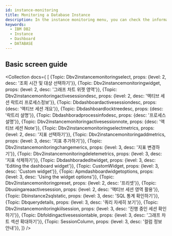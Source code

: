 ```yaml
---
id: instance-monitoring
title: Monitoring a Database Instance
description: In the instance monitoring menu, you can check the information details on key metrics of the IBM DB2 database server in real time.
keywords:
  - IBM DB2
  - Instance
  - Dashboard
  - DATABASE
---
```



<Dbinstancemonitoringdesc />

## Basic screen guide

<ProdImg img='db-instance-monitoring.png' desc='Instance Monitoring' />

<Collection docs={
  [
    {Topic: Dbv2instancemonitoringselect, props: {level: 2, desc: '조회 시간 및 대상 선택하기'}},
    {Topic: Dbv2instancemonitoringwidget, props: {level: 2, desc: '그래프 차트 위젯 영역'}},
    {Topic: Dbv2instancemonitoringactivesessiondesc, props: {level: 2, desc: '액티브 세션 락트리 프로세스정보'}},
    {Topic: Dbdashboardactivesessiondesc, props: {desc: '액티브 세션 개요'}},
    {Topic: Dbdashboardlocktreedesc, props: {desc: '락트리 설명'}},
    {Topic: Dbdashboradprocessinfodesc, props: {desc: '프로세스 설명'}},
    {Topic: Dbv2instancemonitoringactivesessionnote, props: {desc: '액티브 세션 Note'}},
    {Topic: Dbv2instancemonitoringselectmetrics, props: {level: 2, desc: '지표 선택하기'}},
    {Topic: Dbv2instancemonitoringaddmetrics, props: {level: 3, desc: '지표 추가하기'}},
    {Topic: Dbv2instancemonitoringchangemerics, props: {level: 3, desc: '지표 변경하기'}},
    {Topic: Dbv2instancemonitoringdeletemetrics, props: {level: 3, desc: '지표 삭제하기'}},
    {Topic: Dbdashboradeditwidget, props: {level: 3, desc: 'Editing the dashboard widget'}},
    {Topic: CustomWidget, props: {level: 3, desc: 'Custom widget'}},
    {Topic: Apmdashboardwidgetoptions, props: {level: 3, desc: 'Using the widget options'}},
    {Topic: Dbv2instancemonitoringpreset, props: {level: 2, desc: '프리셋'}},
    {Topic: Dbusingareaactivesession, props: {level: 2, desc: '액티브 세션 영역 활용'}},
    {Topic: Dbinstance2sqlstatic, props: {level: 3, desc: 'SQL 통계 확인하기'}},
    {Topic: Dbquerydetails, props: {level: 3, desc: '쿼리 자세히 보기'}},
    {Topic: Dbv2instancemonitoringkiilsession, props: {level: 3, desc: '진행 중인 세션 확인하기'}},
    {Topic: Dbfoldingactivesessiontable, props: {level: 3, desc: '그래프 차트 섹션 확대하기'}},
    {Topic: SessionColumn, props: {level: 3, desc: '컬럼 정보 안내'}},
  ]}
/>
